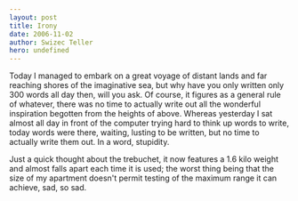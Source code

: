 ```yaml
---
layout: post
title: Irony
date: 2006-11-02
author: Swizec Teller
hero: undefined
---
```


Today I managed to embark on a great voyage of distant lands and far reaching shores of the imaginative sea, but why have you only written only 300 words all day then, will you ask. Of course, it figures as a general rule of whatever, there was no time to actually write out all the wonderful inspiration begotten from the heights of above. Whereas yesterday I sat almost all day in front of the computer trying hard to think up words to write, today words were there, waiting, lusting to be written, but no time to actually write them out. In a word, stupidity.

Just a quick thought about the trebuchet, it now features a 1.6 kilo weight and almost falls apart each time it is used; the worst thing being that the size of my apartment doesn't permit testing of the maximum range it can achieve, sad, so sad.
